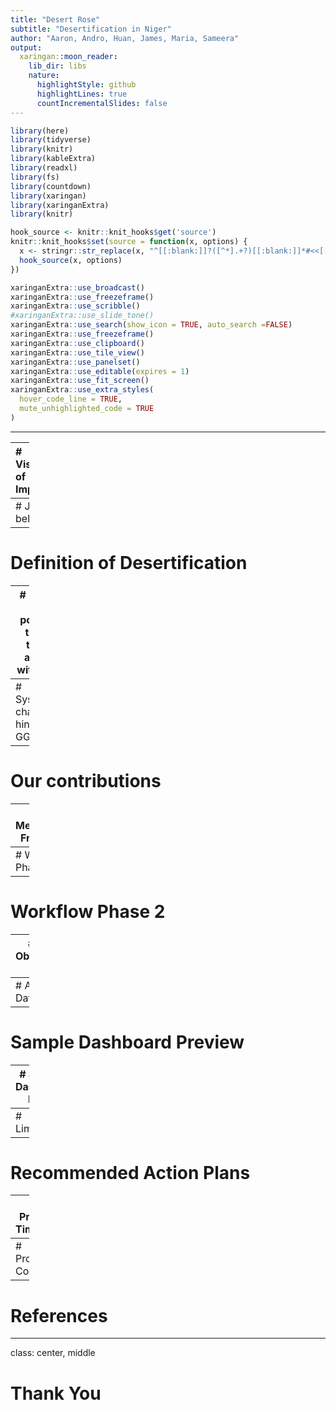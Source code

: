 ---
title: "Desert Rose"
subtitle: "Desertification in Niger"
author: "Aaron, Andro, Huan, James, Maria, Sameera"
output:
  xaringan::moon_reader:
    lib_dir: libs
    nature:
      highlightStyle: github
      highlightLines: true
      countIncrementalSlides: false
---
```{r echo = FALSE, message = FALSE, warning = FALSE}
library(here)
library(tidyverse)
library(knitr)
library(kableExtra)
library(readxl)
library(fs)
library(countdown)
library(xaringan)
library(xaringanExtra)
library(knitr)

hook_source <- knitr::knit_hooks$get('source')
knitr::knit_hooks$set(source = function(x, options) {
  x <- stringr::str_replace(x, "^[[:blank:]]?([^*].+?)[[:blank:]]*#<<[[:blank:]]*$", "*\\1")
  hook_source(x, options)
})

xaringanExtra::use_broadcast()
xaringanExtra::use_freezeframe()
xaringanExtra::use_scribble()
#xaringanExtra::use_slide_tone()
xaringanExtra::use_search(show_icon = TRUE, auto_search	=FALSE)
xaringanExtra::use_freezeframe()
xaringanExtra::use_clipboard()
xaringanExtra::use_tile_view()
xaringanExtra::use_panelset()
xaringanExtra::use_editable(expires = 1)
xaringanExtra::use_fit_screen()
xaringanExtra::use_extra_styles(
  hover_code_line = TRUE,         
  mute_unhighlighted_code = TRUE  
)

```

---



---
# Visualisation of Impacts/Risks

.panelset[
.panel[.panel-name[Extreme Heat]
```{r echo=FALSE}
#read in images here
```

]
.panel[.panel-name[Water Body Loss]
```{r echo=FALSE}
#read in images here
```

]
]

---
# Justification behind Niger


---
# Definition of Desertification


---
# Niger’s vast potential to turn things around with GGW


---
# Systematic challenges hindering GGW

---
# Our contributions


---
# Methodology Framework

---
# Workflow Phase 1


---
# Workflow Phase 2


---
# Earth Observation Data


---
# Additional Data


---
# Sample Dashboard Preview


---
# Sample Dashboard Demo


---
# Limitations


---
# Recommended Action Plans


---
# Project Timeline



---
# Project Costing



---


# References



---

class: center, middle

# Thank You

